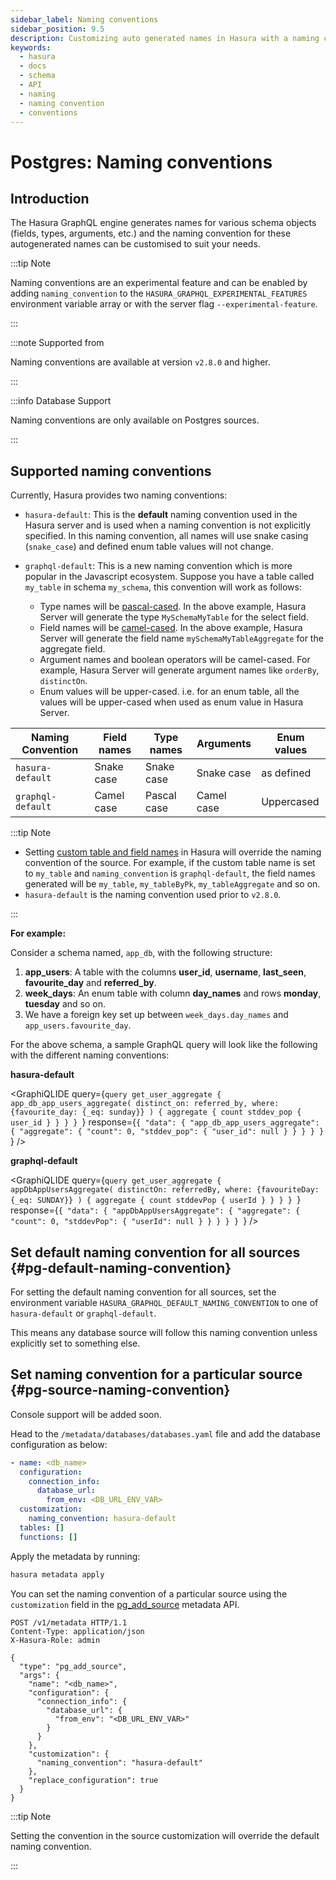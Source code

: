 ```yaml
---
sidebar_label: Naming conventions
sidebar_position: 9.5
description: Customizing auto generated names in Hasura with a naming convention
keywords:
  - hasura
  - docs
  - schema
  - API
  - naming
  - naming convention
  - conventions
---
```



# Postgres: Naming conventions

## Introduction

The Hasura GraphQL engine generates names for various schema objects (fields, types, arguments, etc.) and the naming
convention for these autogenerated names can be customised to suit your needs.

:::tip Note

Naming conventions are an experimental feature and can be enabled by adding `naming_convention` to the
`HASURA_GRAPHQL_EXPERIMENTAL_FEATURES` environment variable array or with the server flag `--experimental-feature`.

:::

:::note Supported from

Naming conventions are available at version `v2.8.0` and higher.

:::

:::info Database Support

Naming conventions are only available on Postgres sources.

:::

## Supported naming conventions

Currently, Hasura provides two naming conventions:

- `hasura-default`: This is the **default** naming convention used in the Hasura server and is used when a naming
  convention is not explicitly specified. In this naming convention, all names will use snake casing (`snake_case`) and
  defined enum table values will not change.

- `graphql-default`: This is a new naming convention which is more popular in the Javascript ecosystem. Suppose you have
  a table called `my_table` in schema `my_schema`, this convention will work as follows:
  - Type names will be [pascal-cased](https://en.wiktionary.org/wiki/Pascal_case). In the above example, Hasura Server
    will generate the type `MySchemaMyTable` for the select field.
  - Field names will be [camel-cased](https://en.wiktionary.org/wiki/CamelCase). In the above example, Hasura Server
    will generate the field name `mySchemaMyTableAggregate` for the aggregate field.
  - Argument names and boolean operators will be camel-cased. For example, Hasura Server will generate argument names
    like `orderBy`, `distinctOn`.
  - Enum values will be upper-cased. i.e. for an enum table, all the values will be upper-cased when used as enum value
    in Hasura Server.

| Naming Convention | Field names | Type names  | Arguments  | Enum values |
| ----------------- | ----------- | ----------- | ---------- | ----------- |
| `hasura-default`  | Snake case  | Snake case  | Snake case | as defined  |
| `graphql-default` | Camel case  | Pascal case | Camel case | Uppercased  |

:::tip Note

- Setting [custom table and field names](/schema/postgres/custom-field-names.mdx) in Hasura will override the naming
  convention of the source. For example, if the custom table name is set to `my_table` and `naming_convention` is
  `graphql-default`, the field names generated will be `my_table`, `my_tableByPk`, `my_tableAggregate` and so on.
- `hasura-default` is the naming convention used prior to `v2.8.0`.

:::

**For example:**

Consider a schema named, `app_db`, with the following structure:

1. **app_users**: A table with the columns **user_id**, **username**, **last_seen**, **favourite_day** and
   **referred_by**.
2. **week_days**: An enum table with column **day_names** and rows **monday**, **tuesday** and so on.
3. We have a foreign key set up between `week_days.day_names` and `app_users.favourite_day`.

For the above schema, a sample GraphQL query will look like the following with the different naming conventions:

**hasura-default**

<GraphiQLIDE
  query={`query get_user_aggregate {
  app_db_app_users_aggregate(
    distinct_on: referred_by,
    where: {favourite_day: {_eq: sunday}}
  ) {
    aggregate {
      count
      stddev_pop {
        user_id
      }
    }
  }
}
  `}
  response={`{
  "data": {
    "app_db_app_users_aggregate": {
      "aggregate": {
        "count": 0,
        "stddev_pop": {
          "user_id": null
        }
      }
    }
  }
}
  `}
/>

**graphql-default**

<GraphiQLIDE
  query={`query get_user_aggregate {
  appDbAppUsersAggregate(
    distinctOn: referredBy,
    where: {favouriteDay: {_eq: SUNDAY}}
  ) {
    aggregate {
      count
      stddevPop {
        userId
      }
    }
  }
}
`}
  response={`{
  "data": {
    "appDbAppUsersAggregate": {
      "aggregate": {
        "count": 0,
        "stddevPop": {
          "userId": null
        }
      }
    }
  }
}
`}
/>

## Set default naming convention for all sources {#pg-default-naming-convention}

For setting the default naming convention for all sources, set the environment variable
`HASURA_GRAPHQL_DEFAULT_NAMING_CONVENTION` to one of `hasura-default` or `graphql-default`.

This means any database source will follow this naming convention unless explicitly set to something else.

## Set naming convention for a particular source {#pg-source-naming-convention}

<Tabs className="api-tabs">
  <TabItem value="console" label="Console">

Console support will be added soon.

  </TabItem>
  <TabItem value="cli" label="CLI">

Head to the `/metadata/databases/databases.yaml` file and add the database configuration as below:

```yaml {6-7}
- name: <db_name>
  configuration:
    connection_info:
      database_url:
        from_env: <DB_URL_ENV_VAR>
  customization:
    naming_convention: hasura-default
  tables: []
  functions: []
```

Apply the metadata by running:

```bash
hasura metadata apply
```

  </TabItem>
  <TabItem value="api" label="API">

You can set the naming convention of a particular source using the `customization` field in the
[pg_add_source](/api-reference/metadata-api/source.mdx#metadata-pg-add-source) metadata API.

```http {16-18}
POST /v1/metadata HTTP/1.1
Content-Type: application/json
X-Hasura-Role: admin

{
  "type": "pg_add_source",
  "args": {
    "name": "<db_name>",
    "configuration": {
      "connection_info": {
        "database_url": {
          "from_env": "<DB_URL_ENV_VAR>"
        }
      }
    },
    "customization": {
      "naming_convention": "hasura-default"
    },
    "replace_configuration": true
  }
}
```

  </TabItem>
</Tabs>

:::tip Note

Setting the convention in the source customization will override the default naming convention.

:::
